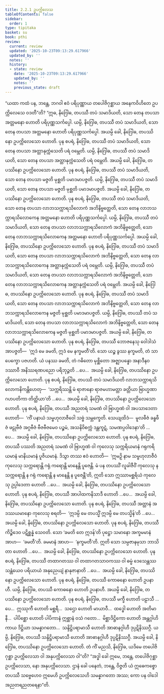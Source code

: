 ```yaml
---
title: 2.2.1 ဥပက္ကိလေသ
tableOfContents: false
sidebar:
  order: 1
type: tipitaka
basket: su
book: pthi
review:
  current: review
  updated: '2025-10-23T09:13:29.617966'
  updated_by: ''
  notes: ''
  history:
  - state: review
    date: '2025-10-23T09:13:29.617966'
    updated_by: ''
    notes: ''
    previous_state: draft
---
```



<ReviewStatus review={frontmatter.review} showDetails={true} />

<HypothesisAnnotation frontmatter={frontmatter} />

<DynamicBreadcrumb />

<Division number="58" book="pthi" e="ch" v="8" p="34">

<Paragraph number="120" book="pthi">
“ယထာ ကထံ ပန, ဘန္တေ, ဘဂဝါ ဧဝံ ပရိပုဏ္ဏာယ တပေါဇိဂုစ္ဆာယ အနေကဝိဟိတေ ဥပက္ကိလေသေ ဝဒတီ”တိ?
</Paragraph>

<Paragraph number="121" book="pthi">
“ဣဓ, နိဂြေါဓ, တပဿီ တပံ သမာဒိယတိ, သော တေန တပသာ အတ္တမနော ဟောတိ ပရိပုဏ္ဏသင်္ကပ္ပေါ. ယမ္ပိ, နိဂြေါဓ, တပဿီ တပံ သမာဒိယတိ, သော တေန တပသာ အတ္တမနော ဟောတိ ပရိပုဏ္ဏသင်္ကပ္ပေါ. အယမ္ပိ ခေါ, နိဂြေါဓ, တပဿိနော ဥပက္ကိလေသော ဟောတိ.
</Paragraph>

<Paragraph number="122" book="pthi">
ပုန စပရံ, နိဂြေါဓ, တပဿီ တပံ သမာဒိယတိ, သော တေန တပသာ အတ္တာနုက္ကံသေတိ ပရံ ဝမ္ဘေတိ. ယမ္ပိ, နိဂြေါဓ, တပဿီ တပံ သမာဒိယတိ, သော တေန တပသာ အတ္တာနုက္ကံသေတိ ပရံ ဝမ္ဘေတိ. အယမ္ပိ ခေါ, နိဂြေါဓ, တပဿိနော ဥပက္ကိလေသော ဟောတိ.
</Paragraph>

<Paragraph number="123" book="pthi">
ပုန စပရံ, နိဂြေါဓ, တပဿီ တပံ သမာဒိယတိ, သော တေန တပသာ မဇ္ဇတိ မုစ္ဆတိ ပမာဒမာပဇ္ဇတိ. ယမ္ပိ, နိဂြေါဓ, တပဿီ တပံ သမာဒိယတိ, သော တေန တပသာ မဇ္ဇတိ မုစ္ဆတိ ပမာဒမာပဇ္ဇတိ. အယမ္ပိ ခေါ, နိဂြေါဓ, တပဿိနော ဥပက္ကိလေသော ဟောတိ.
</Paragraph>

</Division>
<Division number="59" book="pthi" e="ch" v="8" p="35">

<Paragraph number="124" book="pthi">
ပုန စပရံ, နိဂြေါဓ, တပဿီ တပံ သမာဒိယတိ, သော တေန တပသာ လာဘသက္ကာရသိလောကံ အဘိနိဗ္ဗတ္တေတိ, သော တေန လာဘသက္ကာရသိလောကေန အတ္တမနော ဟောတိ ပရိပုဏ္ဏသင်္ကပ္ပေါ. ယမ္ပိ, နိဂြေါဓ, တပဿီ တပံ သမာဒိယတိ, သော တေန တပသာ လာဘသက္ကာရသိလောကံ အဘိနိဗ္ဗတ္တေတိ, သော တေန လာဘသက္ကာရသိလောကေန အတ္တမနော ဟောတိ ပရိပုဏ္ဏသင်္ကပ္ပေါ. အယမ္ပိ ခေါ, နိဂြေါဓ, တပဿိနော ဥပက္ကိလေသော ဟောတိ.
</Paragraph>

<Paragraph number="125" book="pthi">
ပုန စပရံ, နိဂြေါဓ, တပဿီ တပံ သမာဒိယတိ, သော တေန တပသာ လာဘသက္ကာရသိလောကံ အဘိနိဗ္ဗတ္တေတိ, သော တေန လာဘသက္ကာရသိလောကေန အတ္တာနုက္ကံသေတိ ပရံ ဝမ္ဘေတိ. ယမ္ပိ, နိဂြေါဓ, တပဿီ တပံ သမာဒိယတိ, သော တေန တပသာ လာဘသက္ကာရသိလောကံ အဘိနိဗ္ဗတ္တေတိ, သော တေန လာဘသက္ကာရသိလောကေန အတ္တာနုက္ကံသေတိ ပရံ ဝမ္ဘေတိ. အယမ္ပိ ခေါ, နိဂြေါဓ, တပဿိနော ဥပက္ကိလေသော ဟောတိ.
</Paragraph>

<Paragraph number="126" book="pthi">
ပုန စပရံ, နိဂြေါဓ, တပဿီ တပံ သမာဒိယတိ, သော တေန တပသာ လာဘသက္ကာရသိလောကံ အဘိနိဗ္ဗတ္တေတိ, သော တေန လာဘသက္ကာရသိလောကေန မဇ္ဇတိ မုစ္ဆတိ ပမာဒမာပဇ္ဇတိ. ယမ္ပိ, နိဂြေါဓ, တပဿီ တပံ သမာဒိယတိ, သော တေန တပသာ လာဘသက္ကာရသိလောကံ အဘိနိဗ္ဗတ္တေတိ, သော တေန လာဘသက္ကာရသိလောကေန မဇ္ဇတိ မုစ္ဆတိ ပမာဒမာပဇ္ဇတိ. အယမ္ပိ ခေါ, နိဂြေါဓ, တပဿိနော ဥပက္ကိလေသော ဟောတိ.
</Paragraph>

</Division>
<Division number="60" book="pthi" e="ch" v="8" p="35">

<Paragraph number="127" book="pthi">
ပုန စပရံ, နိဂြေါဓ, တပဿီ ဘောဇနေသု ဝေါဒါသံ အာပဇ္ဇတိ—  ‘ဣဒံ မေ ခမတိ, ဣဒံ မေ နက္ခမတီ’တိ. သော ယဉ္စ ခွဿ နက္ခမတိ, တံ သာပေက္ခော ပဇဟတိ. ယံ ပနဿ ခမတိ, တံ ဂဓိတော မုစ္ဆိတော အဇ္ဈာပန္နော အနာဒီနဝဒဿာဝီ အနိဿရဏပညော ပရိဘုဉ္ဇတိ …ပေ…  အယမ္ပိ ခေါ, နိဂြေါဓ, တပဿိနော ဥပက္ကိလေသော ဟောတိ.
</Paragraph>

<Paragraph number="128" book="pthi">
ပုန စပရံ, နိဂြေါဓ, တပဿီ တပံ သမာဒိယတိ လာဘသက္ကာရသိလောကနိကန္တိဟေတု—  ‘သက္ကရိဿန္တိ မံ ရာဇာနော ရာဇမဟာမတ္တာ ခတ္တိယာ ဗြာဟ္မဏာ ဂဟပတိကာ တိတ္ထိယာ’တိ …ပေ…  အယမ္ပိ ခေါ, နိဂြေါဓ, တပဿိနော ဥပက္ကိလေသော ဟောတိ.
</Paragraph>

</Division>
<Division number="61" book="pthi" e="ch" v="8" p="36">

<Paragraph number="129" book="pthi">
ပုန စပရံ, နိဂြေါဓ, တပဿီ အညတရံ သမဏံ ဝါ ဗြာဟ္မဏံ ဝါ အပသာဒေတာ ဟောတိ—  ‘ကိံ ပနာယံ သမ္ဗဟုလာဇီဝေါ သဗ္ဗံ သမ္ဘက္ခေတိ. သေယျထိဒံ—  မူလဗီဇံ ခန္ဓဗီဇံ ဖဠုဗီဇံ အဂ္ဂဗီဇံ ဗီဇဗီဇမေဝ ပဉ္စမံ, အသနိဝိစက္ကံ ဒန္တကူဋံ, သမဏပ္ပဝါဒေနာ’တိ …ပေ…  အယမ္ပိ ခေါ, နိဂြေါဓ, တပဿိနော ဥပက္ကိလေသော ဟောတိ.
</Paragraph>

<Paragraph number="130" book="pthi">
ပုန စပရံ, နိဂြေါဓ, တပဿီ ပဿတိ အညတရံ သမဏံ ဝါ ဗြာဟ္မဏံ ဝါ ကုလေသု သက္ကရိယမာနံ ဂရုကရိယမာနံ မာနိယမာနံ ပူဇိယမာနံ. ဒိသွာ တဿ ဧဝံ ဟောတိ—  ‘ဣမဉှိ နာမ သမ္ဗဟုလာဇီဝံ ကုလေသု သက္ကရောန္တိ ဂရုံ ကရောန္တိ မာနေန္တိ ပူဇေန္တိ. မံ ပန တပဿိံ လူခါဇီဝိံ ကုလေသု န သက္ကရောန္တိ န ဂရုံ ကရောန္တိ န မာနေန္တိ န ပူဇေန္တီ’တိ, ဣတိ သော ဣဿာမစ္ဆရိယံ ကုလေသု ဥပ္ပါဒေတာ ဟောတိ …ပေ…  အယမ္ပိ ခေါ, နိဂြေါဓ, တပဿိနော ဥပက္ကိလေသော ဟောတိ.
</Paragraph>

</Division>
<Division number="62" book="pthi" e="ch" v="8" p="36">

<Paragraph number="131" book="pthi">
ပုန စပရံ, နိဂြေါဓ, တပဿီ အာပါထကနိသာဒီ ဟောတိ …ပေ…  အယမ္ပိ ခေါ, နိဂြေါဓ, တပဿိနော ဥပက္ကိလေသော ဟောတိ.
</Paragraph>

<Paragraph number="132" book="pthi">
ပုန စပရံ, နိဂြေါဓ, တပဿီ အတ္တာနံ အဒဿယမာနော ကုလေသု စရတိ—  ‘ဣဒမ္ပိ မေ တပသ္မိံ ဣဒမ္ပိ မေ တပသ္မိန်’တိ …ပေ…  အယမ္ပိ ခေါ, နိဂြေါဓ, တပဿိနော ဥပက္ကိလေသော ဟောတိ.
</Paragraph>

<Paragraph number="133" book="pthi">
ပုန စပရံ, နိဂြေါဓ, တပဿီ ကိဉ္စိဒေဝ ပဋိစ္ဆန္နံ သေဝတိ. သော ‘ခမတိ တေ ဣဒန်’တိ ပုဋ္ဌော သမာနော အက္ခမမာနံ အာဟ—  ‘ခမတီ’တိ. ခမမာနံ အာဟ—  ‘နက္ခမတီ’တိ. ဣတိ သော သမ္ပဇာနမုသာ ဘာသိတာ ဟောတိ …ပေ…  အယမ္ပိ ခေါ, နိဂြေါဓ, တပဿိနော ဥပက္ကိလေသော ဟောတိ.
</Paragraph>

<Paragraph number="134" book="pthi">
ပုန စပရံ, နိဂြေါဓ, တပဿီ တထာဂတဿ ဝါ တထာဂတသာဝကဿ ဝါ ဓမ္မံ ဒေသေန္တဿ သန္တံယေဝ ပရိယာယံ အနုညေယျံ နာနုဇာနာတိ …ပေ…  အယမ္ပိ ခေါ, နိဂြေါဓ, တပဿိနော ဥပက္ကိလေသော ဟောတိ.
</Paragraph>

</Division>
<Division number="63" book="pthi" e="ch" v="8" p="37">

<Paragraph number="135" book="pthi">
ပုန စပရံ, နိဂြေါဓ, တပဿီ ကောဓနော ဟောတိ ဥပနာဟီ. ယမ္ပိ, နိဂြေါဓ, တပဿီ ကောဓနော ဟောတိ ဥပနာဟီ. အယမ္ပိ ခေါ, နိဂြေါဓ, တပဿိနော ဥပက္ကိလေသော ဟောတိ.
</Paragraph>

<Paragraph number="136" book="pthi">
ပုန စပရံ, နိဂြေါဓ, တပဿီ မက္ခီ ဟောတိ ပဠာသီ …ပေ…  ဣဿုကီ ဟောတိ မစ္ဆရီ…  သဌော ဟောတိ မာယာဝီ…  ထဒ္ဓေါ ဟောတိ အတိမာနီ…  ပါပိစ္ဆော ဟောတိ ပါပိကာနံ ဣစ္ဆာနံ ဝသံ ဂတော…  မိစ္ဆာဒိဋ္ဌိကော ဟောတိ အန္တဂ္ဂါဟိကာယ ဒိဋ္ဌိယာ သမန္နာဂတော…  သန္ဒိဋ္ဌိပရာမာသီ ဟောတိ အာဓာနဂ္ဂါဟီ ဒုပ္ပဋိနိဿဂ္ဂီ. ယမ္ပိ, နိဂြေါဓ, တပဿီ သန္ဒိဋ္ဌိပရာမာသီ ဟောတိ အာဓာနဂ္ဂါဟီ ဒုပ္ပဋိနိဿဂ္ဂီ. အယမ္ပိ ခေါ, နိဂြေါဓ, တပဿိနော ဥပက္ကိလေသော ဟောတိ.
</Paragraph>

<Paragraph number="137" book="pthi">
တံ ကိံ မညသိ, နိဂြေါဓ, ယဒိမေ တပေါဇိဂုစ္ဆာ ဥပက္ကိလေသာ ဝါ အနုပက္ကိလေသာ ဝါ”တိ? “အဒ္ဓါ ခေါ ဣမေ, ဘန္တေ, တပေါဇိဂုစ္ဆာ ဥပက္ကိလေသာ, နော အနုပက္ကိလေသာ. ဌာနံ ခေါ ပနေတံ, ဘန္တေ, ဝိဇ္ဇတိ ယံ ဣဓေကစ္စော တပဿီ သဗ္ဗေဟေဝ ဣမေဟိ ဥပက္ကိလေသေဟိ သမန္နာဂတော အဿ; ကော ပန ဝါဒေါ အညတရညတရေနာ”တိ.
</Paragraph>
</Division>